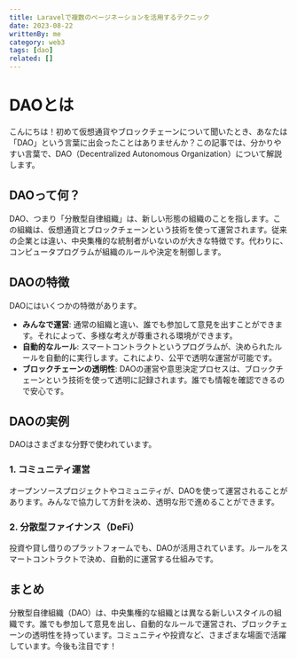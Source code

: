 ```yaml
---
title: Laravelで複数のページネーションを活用するテクニック
date: 2023-08-22
writtenBy: me
category: web3
tags: [dao]
related: []
---
```


# DAOとは

こんにちは！初めて仮想通貨やブロックチェーンについて聞いたとき、あなたは「DAO」という言葉に出会ったことはありませんか？この記事では、分かりやすい言葉で、DAO（Decentralized Autonomous Organization）について解説します。

## DAOって何？

DAO、つまり「分散型自律組織」は、新しい形態の組織のことを指します。この組織は、仮想通貨とブロックチェーンという技術を使って運営されます。従来の企業とは違い、中央集権的な統制者がいないのが大きな特徴です。代わりに、コンピュータプログラムが組織のルールや決定を制御します。

## DAOの特徴

DAOにはいくつかの特徴があります。

- **みんなで運営**: 通常の組織と違い、誰でも参加して意見を出すことができます。それによって、多様な考えが尊重される環境ができます。
- **自動的なルール**: スマートコントラクトというプログラムが、決められたルールを自動的に実行します。これにより、公平で透明な運営が可能です。
- **ブロックチェーンの透明性**: DAOの運営や意思決定プロセスは、ブロックチェーンという技術を使って透明に記録されます。誰でも情報を確認できるので安心です。

## DAOの実例

DAOはさまざまな分野で使われています。

### 1. コミュニティ運営

オープンソースプロジェクトやコミュニティが、DAOを使って運営されることがあります。みんなで協力して方針を決め、透明な形で進めることができます。

### 2. 分散型ファイナンス（DeFi）

投資や貸し借りのプラットフォームでも、DAOが活用されています。ルールをスマートコントラクトで決め、自動的に運営する仕組みです。

## まとめ

分散型自律組織（DAO）は、中央集権的な組織とは異なる新しいスタイルの組織です。誰でも参加して意見を出し、自動的なルールで運営され、ブロックチェーンの透明性を持っています。コミュニティや投資など、さまざまな場面で活躍しています。今後も注目です！

